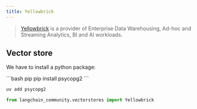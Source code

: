 ```yaml
---
title: Yellowbrick
---
```


>[Yellowbrick](https://yellowbrick.com/) is a provider of
> Enterprise Data Warehousing, Ad-hoc and Streaming Analytics,
> BI and AI workloads.

## Vector store

We have to install a python package:

<CodeGroup>
```bash pip
pip install psycopg2
```

```bash uv
uv add psycopg2
```
</CodeGroup>

```python
from langchain_community.vectorstores import Yellowbrick
```
